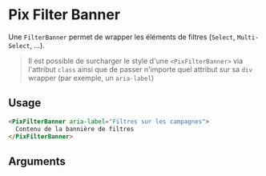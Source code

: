 
<Meta
  title='Form/Filter banner'
  component='PixFilterBanner'
  decorators={[centered]}
  argTypes={stories.argTypes}
/>

# Pix Filter Banner

Une `FilterBanner` permet de wrapper les éléments de filtres (`Select`, `Multi-Select`, ...).

> Il est possible de surcharger le style d'une `<PixFilterBanner>` via l'attribut `class` ainsi que de passer n'importe quel attribut sur sa `div` wrapper (par exemple, un `aria-label`)

<Canvas>
  <Story name="Filter banner" story={stories.filterBanner} height={80} />
</Canvas>

## Usage

```html
<PixFilterBanner aria-label="Filtres sur les campagnes">
  Contenu de la bannière de filtres
</PixFilterBanner>
```

## Arguments

<ArgsTable story="Filter banner" />
